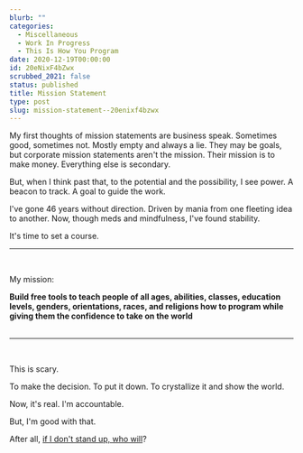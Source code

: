 ```yaml
---
blurb: ""
categories:
  - Miscellaneous
  - Work In Progress
  - This Is How You Program
date: 2020-12-19T00:00:00
id: 20eNixF4bZwx
scrubbed_2021: false
status: published
title: Mission Statement
type: post
slug: mission-statement--20enixf4bzwx
---
```


My first thoughts of mission statements are business speak. Sometimes good, sometimes not. Mostly empty and always a lie. They may be goals, but corporate mission statements aren't the mission. Their mission is to make money. Everything else is secondary.

But, when I think past that, to the potential and the possibility, I see power. A beacon to track. A goal to guide the work. 

I've gone 46 years without direction. Driven by mania from one fleeting idea to another. Now, though meds and mindfulness, I've found stability. 

It's time to set a course. 


---

<br /> 

My mission:

__Build free tools to teach people of all ages, abilities, classes, education levels, genders, orientations, races, and religions how to program while giving them the confidence to take on the world__
<br /><br />


---


<br /> 

This is scary. 

To make the decision. To put it down. To crystallize it and show the world. 

Now, it's real. I'm accountable. 

But, I'm good with that. 

After all, <a href="http://thisishowyouprogram.com">if I don't stand up, who will</a>?